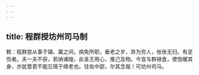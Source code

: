 ```yaml
---
---
---
```

title: 程群授坊州司马制
---



敕：程群尝从事于镇、冀之间，病免所职，垂老之岁，弃为穷人，伥伥无归，有足伤者。夫一夫不获，若纳诸隍，此圣王用心，推己及物。今宜与群禄食，使饱暖其身，亦犹晋君不能忘情于绛老也。往佐中部，尔其念哉！可坊州司马。